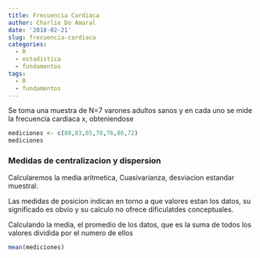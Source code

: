 ```yaml
---
title: Frecuencia Cardiaca
author: Charlie Do Amaral
date: '2018-02-21'
slug: frecuencia-cardiaca
categories:
  - R
  - estadistica
  - fundamentos
tags:
  - R
  - fundamentos
---
```

Se toma una muestra de N=7 varones adultos sanos y en cada uno se mide la frecuencia cardiaca x, obteniendose

```r
mediciones <- c(80,83,85,78,76,86,72)
mediciones
```

### Medidas de centralizacion y dispersion

Calcularemos la media aritmetica, Cuasivarianza, desviacion estandar muestral.

Las medidas de posicion indican en torno a que valores estan los datos, su significado es obvio y su calculo no ofrece dificulatdes conceptuales.

Calculando la media, el promedio de los datos, que es la suma de todos los valores dividida por el numero de ellos

```r
mean(mediciones)
```

 










